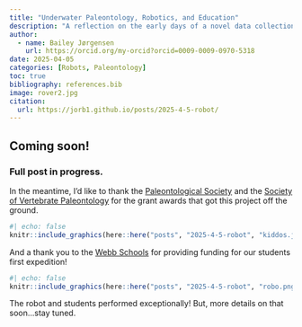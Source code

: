 ```yaml
---
title: "Underwater Paleontology, Robotics, and Education"
description: "A reflection on the early days of a novel data collection technique"
author: 
  - name: Bailey Jørgensen
    url: https://orcid.org/my-orcid?orcid=0009-0009-0970-5318
date: 2025-04-05
categories: [Robots, Paleontology]
toc: true
bibliography: references.bib
image: rover2.jpg
citation:
  url: https://jorb1.github.io/posts/2025-4-5-robot/
---
```


## Coming soon!
### Full post in progress. 

In the meantime, I'd like to thank the [Paleontological Society](https://www.paleosoc.org/) and the [Society of Vertebrate Paleontology](https://vertpaleo.org/) for the grant awards that got this project off the ground. 

```r
#| echo: false
knitr::include_graphics(here::here("posts", "2025-4-5-robot", "kiddos.jpg"))
```

And a thank you to the [Webb Schools](https://www.webb.org/) for providing funding for our students first expedition! 

```r
#| echo: false
knitr::include_graphics(here::here("posts", "2025-4-5-robot", "robo.png"))
```

The robot and students performed exceptionally! But, more details on that soon...stay tuned.

